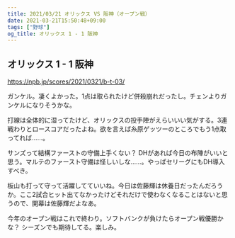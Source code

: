 ```yaml
---
title: 2021/03/21 オリックス VS 阪神（オープン戦）
date: 2021-03-21T15:50:48+09:00
tags: ["野球"]
og_title: オリックス 1 - 1 阪神
---
```


## オリックス 1 - 1 阪神

https://npb.jp/scores/2021/0321/b-t-03/


ガンケル。凄くよかった。1点は取られたけど併殺崩れだったし。チェンよりガンケルになりそうかな。

打線は全体的に湿ってたけど、オリックスの投手陣がえらいいい気がする。3連戦わりとロースコアだったよね。欲を言えば糸原ゲッツーのところでもう1点取ってれば……。

サンズって結構ファーストの守備上手くない？ DHがあれば今日の布陣がいいと思う。マルテのファースト守備は怪しいしな……。やっぱセリーグにもDH導入すべき。

板山も打って守って活躍してていいね。今日は佐藤輝は休養日だったんだろうか。ここ2試合ヒット出てなかったけどそれだけで使わなくなることはないと思うので、開幕は佐藤輝だよなあ。

今年のオープン戦はこれで終わり。ソフトバンクが負けたらオープン戦優勝かな？ シーズンでも期待してる。楽しみ。
